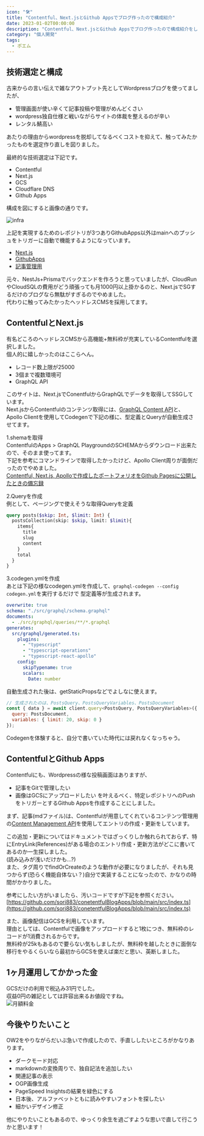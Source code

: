 ```yaml
---
icon: "🛠️"
title: "Contentful、Next.jsとGithub Appsでブログ作ったので構成紹介"
date: 2023-01-02T00:00:00
description: "Contentful、Next.jsとGithub Appsでブログ作ったので構成紹介をします"
category: "個人開発"
tags:
  - ポエム
---
```


## 技術選定と構成

古来からの言い伝えで雑なアウトプット先としてWordpressブログを使ってましたが、

- 管理画面が使い辛くて記事投稿や管理がめんどくさい
- wordpress独自仕様と戦いながらサイトの体裁を整えるのが辛い
- レンタル鯖高い

あたりの理由からwordpressを脱却してなるべくコストを抑えて、触ってみたかったものを選定作り直しを図りました。

最終的な技術選定は下記です。

- Contentful
- Next.js
- GCS
- Cloudflare DNS
- Github Apps

構成を図にすると画像の通りです。

![infra](./infra.webp)

上記を実現するためのレポジトリが3つありGithubApps以外はmainへのプッシュをトリガーに自動で機能するようになっています。

- [Next.js](https://github.com/sori883/contentfulBlog)
- [GithubApps](https://github.com/sori883/conetentfulBlogApps)
- [記事管理用](https://github.com/sori883/blogContent)

元々、NestJs+Prismaでバックエンドを作ろうと思っていましたが、CloudRunやCloudSQLの費用がどう頑張っても月1000円以上掛かるのと、Next.jsでSGするだけのブログなら無駄がすぎるのでやめました。  
代わりに触ってみたかったヘッドレスCMSを採用してます。

## ContentfulとNext.js

有名どころのヘッドレスCMSから高機能+無料枠が充実しているContentfulを選択しました。  
個人的に嬉しかったのはここらへん。

- レコード数上限が25000
- 3個まで複数環境可
- GraphQL API

このサイトは、Next.jsでConentfulからGraphQLでデータを取得してSSGしています。  
Next.jsからContentfulのコンテンツ取得には、[GraphQL Content API](https://www.contentful.com/developers/docs/references/graphql/)と、Apollo Clientを使用してCodegenで下記の様に、型定義とQueryが自動生成させてます。

1.shemaを取得  
ContentfulのApps > GraphQL PlaygroundのSCHEMAからダウンロード出来たので、そのまま使ってます。  
下記を参考にコマンドラインで取得したかったけど、Apollo Client周りが面倒だったのでやめました。  
[Contentful, Next.js, Apolloで作成したポートフォリオをGithub Pagesに公開したときの備忘録](https://qiita.com/Adacchi3/items/e6d14dda4084f6a88812)

2.Queryを作成  
例として、ページングで使えそうな取得Queryを定義

```GraphQL
query posts($skip: Int, $limit: Int) {
  postsCollection(skip: $skip, limit: $limit){
    items{
      title
      slug
      content
    }
    total
  }
}
```

3.codegen.ymlを作成  
あとは下記の様なcodegen.ymlを作成して、`graphql-codegen --config codegen.yml`を実行するだけで
型定義等が生成されます。

```yml
overwrite: true
schema: "./src/graphql/schema.graphql"
documents:
  - ./src/graphql/queries/**/*.graphql
generates:
  src/graphql/generated.ts:
    plugins:
      - "typescript"
      - "typescript-operations"
      - "typescript-react-apollo"
    config:
      skipTypename: true
      scalars:
        Date: number
```

自動生成された後は、getStaticPropsなどでよしなに使えます。

```js
// 生成されたのは、PostsQuery、PostsQueryVariables、PostsDocument
const { data } = await client.query<PostsQuery, PostsQueryVariables>({
  query: PostsDocument,
  variables: { limit: 20, skip: 0 }
});
```

Codegenを体験すると、自分で書いていた時代には戻れなくなっちゃう。

## ContentfulとGithub Apps

Contentfulにも、Wordpressの様な投稿画面はありますが、

- 記事をGitで管理したい
- 画像はGCSにアップロードしたい
  を叶えるべく、特定レポジトリへのPushをトリガーとするGithub Appsを作成することにしました。

まず、記事(mdファイル)は、Contentfulが用意してくれているコンテンツ管理用の[Content Management API](https://www.contentful.com/developers/docs/references/content-management-api/)を使用してエントリの作成・更新をしています。

この追加・更新についてはドキュメントではざっくりしか触れられておらず、特にEntryLink(References)がある場合のエントリ作成・更新方法がどこに書いてあるのか一生探しました。  
(読み込みが浅いだけかも...?)  
また、タグ周りでfindOrCreateのような動作が必要になりましたが、それも見つからず(恐らく機能自体ない？)自分で実装することになったので、かなりの時間がかかりました。

参考にしたい方がいましたら、汚いコードですが下記を参照ください。  
[https://github.com/sori883/conetentfulBlogApps/blob/main/src/index.ts](https://github.com/sori883/conetentfulBlogApps/blob/main/src/index.ts)

また、画像配信はGCSを利用しています。  
理由としては、Contentfulで画像をアップロードすると1枚につき、無料枠のレコードが1消費されるからです。  
無料枠が25kもあるので要らない気もしましたが、無料枠を越したときに面倒な移行をやるくらいなら最初からGCSを使えば楽だと思い、英断しました。

## 1ヶ月運用してかかった金

GCSだけの利用で税込み31円でした。  
収益0円の雑記としては許容出来るお値段ですね。  
![月額料金](./1month_money.webp)

## 今後やりたいこと

OW2をやりながらだいぶ急いで作成したので、手直ししたいところがかなりあります。

- ダークモード対応
- markdownの変換周りで、独自記法を追加したい
- 関連記事の表示
- OGP画像生成
- PageSpeed Insightsの結果を緑色にする
- 日本後、アルファベットともに読みやすいフォントを探したい
- 細かいデザイン修正

他にやりたいこともあるので、ゆっくり余生を過ごすような思いで直して行こうかと思います！
